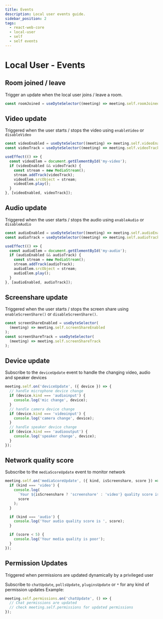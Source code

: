 ```yaml
---
title: Events
description: Local user events guide.
sidebar_position: 2
tags:
  - react-web-core
  - local-user
  - self
  - self events
---
```


# Local User - Events

## Room joined / leave

Trigger an update when the local user joins / leave a room.

```ts
const roomJoined = useDyteSelector((meeting) => meeting.self.roomJoined);
```

## Video update

Triggered when the user starts / stops the video using `enableVideo` or
`disableVideo`

```ts
const videoEnabled = useDyteSelector((meeting) => meeting.self.videoEnabled);
const videoTrack = useDyteSelector((meeting) => meeting.self.videoTrack);

useEffect(() => {
  const videoElem = document.getElementById('my-video');
  if (videoEnabled && videoTrack) {
    const stream = new MediaStream();
    stream.addTrack(videoTrack);
    videoElem.srcObject = stream;
    videoElem.play();
  }
}, [videoEnabled, videoTrack]);
```

## Audio update

Triggered when the user starts / stops the audio using `enableAudio` or
`disableAudio`

```ts
const audioEnabled = useDyteSelector((meeting) => meeting.self.audioEnabled);
const audioTrack = useDyteSelector((meeting) => meeting.self.audioTrack);

useEffect(() => {
  const audioElem = document.getElementById('my-audio');
  if (audioEnabled && audioTrack) {
    const stream = new MediaStream();
    stream.addTrack(audioTrack);
    audioElem.srcObject = stream;
    audioElem.play();
  }
}, [audioEnabled, audioTrack]);
```

## Screenshare update

Triggered when the user starts / stops the screen share using
`enableScreenShare()` or `disableScreenShare()`.

```ts
const screenShareEnabled = useDyteSelector(
  (meeting) => meeting.self.screenShareEnabled
);
const screenShareTrack = useDyteSelector(
  (meeting) => meeting.self.screenShareTrack
);
```

## Device update

Subscribe to the `deviceUpdate` event to handle the changing video, audio and
speaker devices

```ts
meeting.self.on('deviceUpdate', ({ device }) => {
  // handle microphone device change
  if (device.kind === 'audioinput') {
    console.log('mic change', device);
  }
  // handle camera device change
  if (device.kind === 'videoinput') {
    console.log('camera change', device);
  }
  // handle speaker device change
  if (device.kind === 'audiooutput') {
    console.log('speaker change', device);
  }
});
```

## Network quality score

Subscribe to the `mediaScoreUpdate` event to monitor network

```ts
meeting.self.on('mediaScoreUpdate', ({ kind, isScreenshare, score }) => {
  if (kind === 'video') {
    console.log(
      `Your ${isScreenshare ? 'screenshare' : 'video'} quality score is `,
      score
    );
  }

  if (kind === 'audio') {
    console.log('Your audio quality score is ', score);
  }

  if (score < 5) {
    console.log('Your media quality is poor');
  }
});
```

## Permission Updates

Triggered when permissions are updated dynamically by a privileged user

Subscribe to `chatUpdate`, `pollsUpdate`, `pluginsUpdate` or `*` for any kind of permission updates
Example:

```ts
meeting.self.permissions.on('chatUpdate', () => {
  // Chat permissions are updated
  // check meeting.self.permissions for updated permissions
});
```

<head>
  <title>React Web Core Events</title>
</head>
